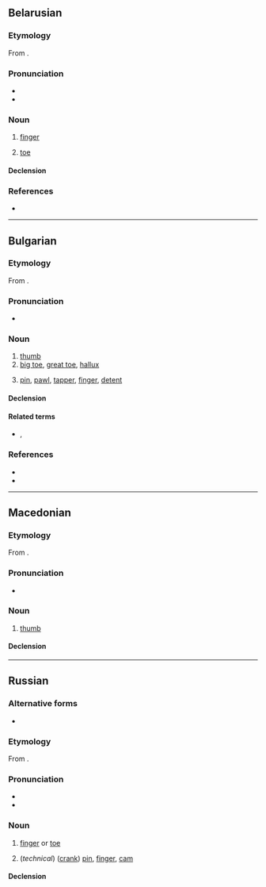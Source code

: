 {{also|пялец}}
==Belarusian==
{{wikipedia|lang=be}}

===Etymology===
From {{inh|be|sla-pro|*pàlьcь||thumb, finger}}.

===Pronunciation===
* {{be-IPA|па́лец}}
* {{audio|be|Be-{{PAGENAME}}.ogg|Audio}}

===Noun===
{{be-noun|па́лец<*>}}

# {{lb|be|anatomy}} [[finger]]
# {{lb|be|anatomy}} [[toe]]

====Declension====
{{be-ndecl|па́лец<*>}}

===References===
* {{R:be:slounik.org}}

----

==Bulgarian==

===Etymology===
From {{inh|bg|sla-pro|*pàlьcь}}.

===Pronunciation===
* {{bg-IPA|па́лец}}

===Noun===
{{bg-noun|па́лец|m}}

# [[thumb]]
# [[big toe]], [[great toe]], [[hallux]]
# {{lb|bg|technology}} [[pin]], [[pawl]], [[tapper]], [[finger]], [[detent]]

====Declension====
{{bg-ndecl|па́лец<*>}}

====Related terms====
* {{l|bg|па́лка}}, {{l|bg|па́лица||stick}}

===References===
* {{R:bg:RBE}}
* {{R:bg:RBE2}}

----

==Macedonian==

===Etymology===
From {{inh|mk|sla-pro|*pàlьcь||thumb, finger}}.

===Pronunciation===
* {{mk-IPA}}

===Noun===
{{mk-noun|m}}

# [[thumb]]

====Declension====
{{mk-decl-noun-m||палц}}

----

==Russian==

===Alternative forms===
* {{alter|ru|па́лецъ||ru-PRO}}

===Etymology===
From {{inh|ru|sla-pro|*pàlьcь||thumb, finger}}.

===Pronunciation===
* {{ru-IPA|па́лец}}
* {{audio|ru|Ru-{{PAGENAME}}.ogg|Audio}}

===Noun===
{{ru-noun+|па́лец|*|adj=пальцево́й|adj2=па́льцевый|adj3=па́лечный|dim=па́льчик}}

# [[finger]] or [[toe]]
#: {{syn|ru|перст|q1=archaic or poetic}}
#: {{uxi|ru|[[па́лец ноги́]]|toe}}
#: {{uxi|ru|[[большо́й па́лец]]|[[thumb]]; [[big toe]]}}
#: {{uxi|ru|[[указа́тельный па́лец]]|[[forefinger]], [[index finger]]}}
#: {{uxi|ru|[[сре́дний па́лец]]|[[middle finger]]}}
#: {{uxi|ru|[[безымя́нный па́лец]]|[[ring finger]]}}
#: {{uxi|ru|[[мизи́нец]]|[[little finger]], [[little toe]]}}
#: {{uxi|ru|[[предохрани́тельный]] ([[рези́новый]]) '''па́лец'''|[[finger stall]]}}
#: {{uxi|ru|'''па́лец''' [[о]] '''па́лец''' [[не]] [[уда́рить]]|not to lift a finger}}
#: {{uxi|ru|'''па́льцем''' [[не]] [[шевелить|шевельну́ть]]|not to lift a finger}}
#: {{uxi|ru|[[он|ему́]] '''па́льца''' [[в]] [[рот]] [[не]] [[класть|клади́]]|he is not to be trifled with (watch your step with him)}}
#: {{uxi|ru|[[смотре́ть]] [[сквозь]] '''па́льцы''' [[на]] [[что́-либо]]|to look through one’s fingers at something; to wink at something}}
#: {{uxi|ru|[[обвести́]] [[вокру́г]] '''па́льца'''|to [[cheat]], to [[dupe]], to [[deceive]], to [[take]] in}}
#: {{uxi|ru|[[он]] '''па́льцем''' [[никто|никого́]] [[не]] [[трогать|тро́нет]]|he wouldn’t hurt a fly}}
#: {{uxi|ru|[[вы́сосать]] [[из]] '''па́льца''' [[что́-либо]]|to [[fabricate]] something; to [[dream]] the whole thing up}}
#: {{uxi|ru|[[знать]] [[что́-либо]] [[как]] [[свой|свои́]] [[пять]] '''па́льцев'''|to have something at one’s fingertips; to know something backwards and forwards, to know something like the back of one’s hand}}
#: {{uxi|ru|[[попа́сть]] '''па́льцем''' [[в]] [[не́бо]]|to be wide of the mark}}
#: {{uxi|ru|[[пока́зывать]] ''or'' [[ука́зывать]] '''па́льцем''' [[на]] ''+ acc.''|to point one’s finger at}}
#: {{uxi|ru|[[знать]] [[как]] [[свой|свои́]] [[пять]] '''па́льцев'''|to have at one’s fingertips}}
#: {{uxi|ru|[[кость|ко́сти]] '''па́льцев'''|finger bones}}
#: {{uxi|ru|[[кость|ко́сти]] '''па́льцев''' [[нога|ног]]|toe bones}}
# (''technical'') ([[crank]]) [[pin]], [[finger]], [[cam]]

====Declension====
{{ru-noun-table|па́лец|*}}

{{topics|ru|Body parts|Fingers}}